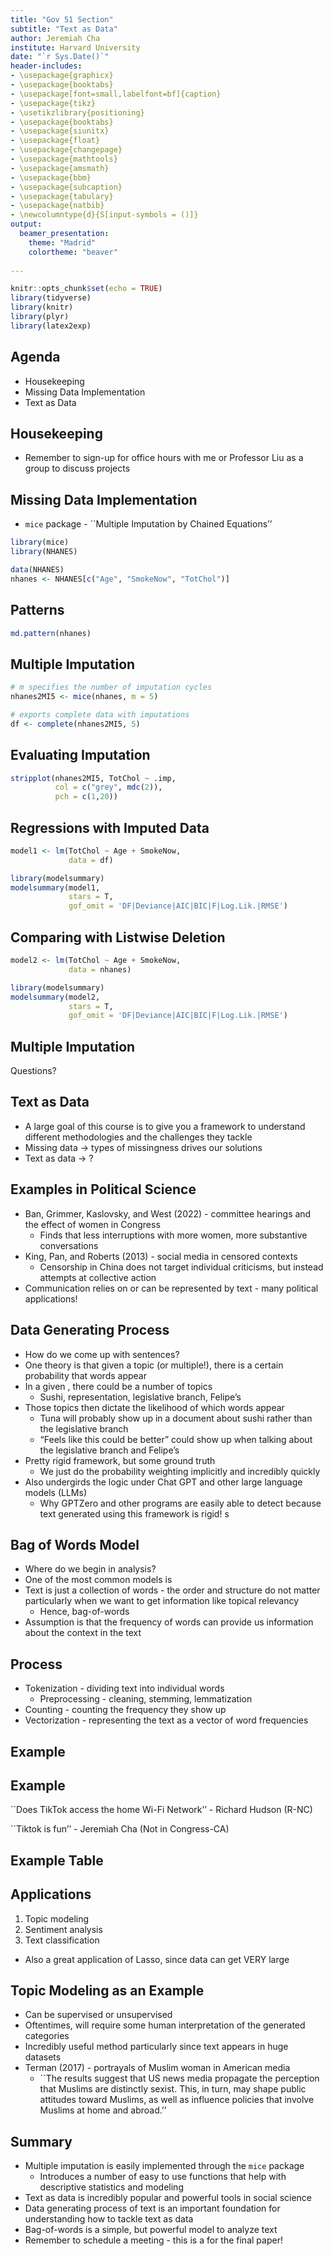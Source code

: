 ```yaml
---
title: "Gov 51 Section"
subtitle: "Text as Data"
author: Jeremiah Cha
institute: Harvard University
date: "`r Sys.Date()`"
header-includes:
- \usepackage{graphicx} 
- \usepackage{booktabs} 
- \usepackage[font=small,labelfont=bf]{caption}
- \usepackage{tikz}
- \usetikzlibrary{positioning}
- \usepackage{booktabs}
- \usepackage{siunitx}
- \usepackage{float}
- \usepackage{changepage}
- \usepackage{mathtools}
- \usepackage{amsmath}
- \usepackage{bbm}
- \usepackage{subcaption}
- \usepackage{tabulary}
- \usepackage{natbib}
- \newcolumntype{d}{S[input-symbols = ()]}
output: 
  beamer_presentation:
    theme: "Madrid"
    colortheme: "beaver"
  
---
```


```r
knitr::opts_chunk$set(echo = TRUE)
library(tidyverse)
library(knitr)
library(plyr)
library(latex2exp)
```

## Agenda
  
- Housekeeping
- Missing Data Implementation
- Text as Data

## Housekeeping

- Remember to sign-up for office hours with me or Professor Liu as a group to discuss projects

## Missing Data Implementation 

- `mice` package - ``Multiple Imputation by Chained Equations''

```r
library(mice)
library(NHANES)

data(NHANES)
nhanes <- NHANES[c("Age", "SmokeNow", "TotChol")]
```


## Patterns 

\centering
```r
md.pattern(nhanes)
```

## Multiple Imputation

```r
# m specifies the number of imputation cycles
nhanes2MI5 <- mice(nhanes, m = 5)
```

```r
# exports complete data with imputations 
df <- complete(nhanes2MI5, 5)
```


## Evaluating Imputation 

```r
stripplot(nhanes2MI5, TotChol ~ .imp, 
          col = c("grey", mdc(2)),
          pch = c(1,20))
```

## Regressions with Imputed Data

```r
model1 <- lm(TotChol ~ Age + SmokeNow,
             data = df)
```

```r
library(modelsummary)
modelsummary(model1,
             stars = T,
             gof_omit = 'DF|Deviance|AIC|BIC|F|Log.Lik.|RMSE')
```

## Comparing with Listwise Deletion

```r
model2 <- lm(TotChol ~ Age + SmokeNow,
             data = nhanes)
```

```r
library(modelsummary)
modelsummary(model2,
             stars = T,
             gof_omit = 'DF|Deviance|AIC|BIC|F|Log.Lik.|RMSE')
```

## Multiple Imputation

Questions? 

## Text as Data

- A large goal of this course is to give you a framework to understand different methodologies and the challenges they tackle
- Missing data \pause $\rightarrow$ types of missingness drives our solutions
- Text as data $\rightarrow$ ? \pause

## Examples in Political Science

- Ban, Grimmer, Kaslovsky, and West (2022) - committee hearings and the effect of women in Congress
  - Finds that less interruptions with more women, more substantive conversations 
- King, Pan, and Roberts (2013) - social media in censored contexts 
  - Censorship in China does not target individual criticisms, but instead attempts at collective action 
- \pause Communication relies on or can be represented by text - many political applications! 

## Data Generating Process

- How do we come up with sentences? \pause
- One theory is that given a topic (or multiple!), there is a certain probability that words appear 
- In a given \textit{document}, there could be a number of topics 
  - Sushi, representation, legislative branch, Felipe's
- Those topics then dictate the likelihood of which words appear
  - Tuna will probably show up in a document about sushi rather than the legislative branch 
  - \pause "Feels like this could be better" could show up when talking about the legislative branch and Felipe's
- Pretty rigid framework, but some ground truth 
  - We just do the probability weighting implicitly and incredibly quickly 
- Also undergirds the logic under Chat GPT and other large language models (LLMs)
  - Why GPTZero and other programs are easily able to detect because text generated using this framework is rigid! s

## Bag of Words Model

- Where do we begin in analysis? 
- \pause One of the most common models is \textit{bag-of-words}
- Text is just a collection of words - the order and structure do not matter particularly when we want to get information like topical relevancy
  - Hence, bag-of-words
- Assumption is that the frequency of words can provide us information about the context in the text

## Process

- Tokenization - dividing text into individual words
  - Preprocessing - cleaning, stemming, lemmatization 
- Counting - counting the frequency they show up 
- Vectorization - representing the text as a vector of word frequencies 

## Example 

\centering

\includegraphics[width=\textwidth]{slideinputs/tiktok.png}

## Example

``Does TikTok access the home Wi-Fi Network'' - Richard Hudson (R-NC)

``Tiktok is fun'' - Jeremiah Cha (Not in Congress-CA)

## Example Table

\begin{table}[]
\begin{tabular}{l|lllllllll}
i & Does & TikTok & access & the & home & Wi-Fi & network & is & fun \\ \hline
1 & 1    & 1      & 1      & 1   & 1    & 1     & 1       & 0  & 0   \\
2 & 0    & 1      & 0      & 0   & 0    & 0     & 0       & 1  & 1  
\end{tabular}
\end{table}

## Applications

1. Topic modeling
2. Sentiment analysis 
3. Text classification

- Also a great application of Lasso, since data can get VERY large

## Topic Modeling as an Example

- Can be supervised or unsupervised
- Oftentimes, will require some human interpretation of the generated categories 
- Incredibly useful method particularly since text appears in huge datasets 
- Terman (2017) - portrayals of Muslim woman in American media
  - ``The results suggest that US news media propagate the perception that Muslims are distinctly sexist. This, in turn, may shape public attitudes toward Muslims, as well as influence policies that involve Muslims at home and abroad.''

## Summary

- Multiple imputation is easily implemented through the `mice` package
  - Introduces a number of easy to use functions that help with descriptive statistics and modeling
- Text as data is incredibly popular and powerful tools in social science
- Data generating process of text is an important foundation for understanding how to tackle text as data
- Bag-of-words is a simple, but powerful model to analyze text 
- Remember to schedule a meeting - this is a \textbf{requirement} for the final paper! 